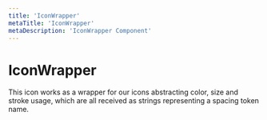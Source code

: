 ```yaml
---
title: 'IconWrapper'
metaTitle: 'IconWrapper'
metaDescription: 'IconWrapper Component'
---
```





# IconWrapper

This icon works as a wrapper for our icons abstracting color, size and stroke usage, which are all received as strings
representing a spacing token name.


<TabbedView>
  <Tab title="Web">
    <IconWrapperWeb />
  </Tab>

  <Tab title="Native">
    <IconWrapperNative />
  </Tab>
</TabbedView>
